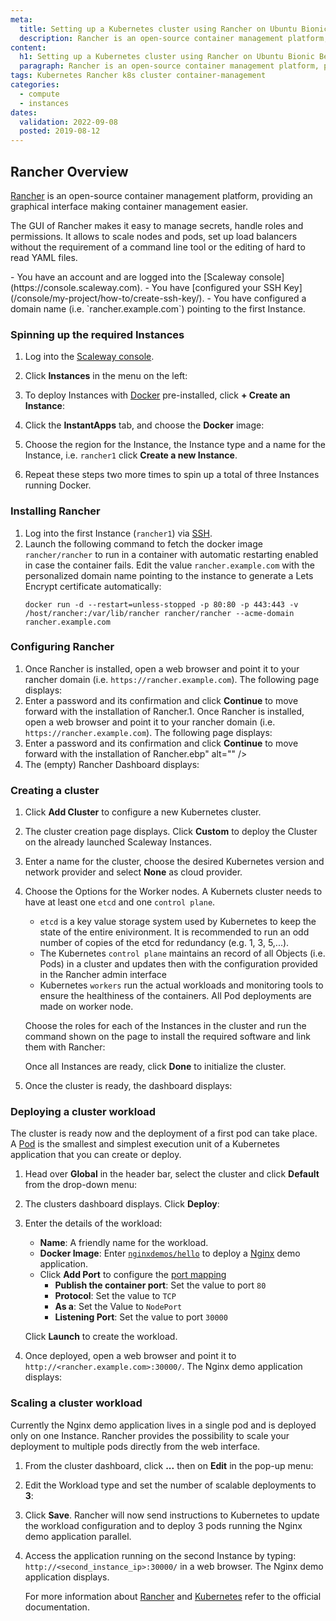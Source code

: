 ```yaml
---
meta:
  title: Setting up a Kubernetes cluster using Rancher on Ubuntu Bionic Beaver
  description: Rancher is an open-source container management platform, providing an graphical interface making container management easier.
content:
  h1: Setting up a Kubernetes cluster using Rancher on Ubuntu Bionic Beaver
  paragraph: Rancher is an open-source container management platform, providing an graphical interface making container management easier.
tags: Kubernetes Rancher k8s cluster container-management 
categories:
  - compute
  - instances
dates:
  validation: 2022-09-08
  posted: 2019-08-12
---
```


## Rancher Overview

[Rancher](https://rancher.com/) is an open-source container management platform, providing an graphical interface making container management easier.

The GUI of Rancher makes it easy to manage secrets, handle roles and permissions. It allows to scale nodes and pods, set up load balancers without the requirement of a command line tool or the editing of hard to read YAML files.

<Macro id="iam-requirements" />
 
<Message type="requirement">
  - You have an account and are logged into the [Scaleway console](https://console.scaleway.com).
  - You have [configured your SSH Key](/console/my-project/how-to/create-ssh-key/).
  - You have configured a domain name (i.e. `rancher.example.com`) pointing to the first Instance.
</Message>

### Spinning up the required Instances

1. Log into the [Scaleway console](https://console.scaleway.com).
2. Click **Instances** in the menu on the left:
    <Lightbox src="scaleway-rancher_instances.webp" alt="" />
3. To deploy Instances with [Docker](https://www.docker.com/) pre-installed, click **+ Create an Instance**:
    <Lightbox src="scaleway-rancher_create_instance.webp" alt="" />
4. Click the **InstantApps** tab, and choose the **Docker** image:
    <Lightbox src="scaleway-rancher_instant_apps.webp" alt="" />

    <Lightbox src="scaleway-rancher_docker.webp" alt="" />
5. Choose the region for the Instance, the Instance type and a name for the Instance, i.e. `rancher1` click **Create a new Instance**.
6. Repeat these steps two more times to spin up a total of three Instances running Docker.

### Installing Rancher

1. Log into the first Instance (`rancher1`) via [SSH](/compute/instances/how-to/connect-to-instance/).
2. Launch the following command to fetch the docker image `rancher/rancher` to run in a container with automatic restarting enabled in case the container fails. Edit the value `rancher.example.com` with the personalized domain name pointing to the instance to generate a Lets Encrypt certificate automatically:
    ```
    docker run -d --restart=unless-stopped -p 80:80 -p 443:443 -v /host/rancher:/var/lib/rancher rancher/rancher --acme-domain rancher.example.com
    ```

### Configuring Rancher

1. Once Rancher is installed, open a web browser and point it to your rancher domain (i.e. `https://rancher.example.com`). The following page displays:
    <Lightbox src="scaleway-rancher_password.webp" alt="" />
2. Enter a password and its confirmation and click **Continue** to move forward with the installation of Rancher.1. Once Rancher is installed, open a web browser and point it to your rancher domain (i.e. `https://rancher.example.com`). The following page displays:
    <Lightbox src="scaleway-rancher_password.webp" alt="" />
2. Enter a password and its confirmation and click **Continue** to move forward with the installation of Rancher.ebp" alt="" />
4. The (empty) Rancher Dashboard displays:
    <Lightbox src="scaleway-rancher_dashboard_empty.webp" alt="" />

### Creating a cluster

1. Click **Add Cluster** to configure a new Kubernetes cluster.
2. The cluster creation page displays. Click **Custom** to deploy the Cluster on the already launched Scaleway Instances.
    <Lightbox src="scaleway-rancher_add_cluster.webp" alt="" />
3. Enter a name for the cluster, choose the desired Kubernetes version and network provider and select **None** as cloud provider.
    <Lightbox src="scaleway-rancher_cluster_options.webp" alt="" />
4. Choose the Options for the Worker nodes. A Kubernets cluster needs to have at least one `etcd` and one `control plane`.
    - `etcd` is a key value storage system used by Kubernetes to keep the state of the entire enivironment. It is recommended to run an odd number of copies of the etcd for redundancy (e.g. 1, 3, 5,...).
    - The Kubernetes `control plane` maintains an record of all Objects (i.e. Pods) in a cluster and updates then with the configuration provided in the Rancher admin interface
    - Kubernetes `workers` run the actual workloads and monitoring tools to ensure the healthiness of the containers. All Pod deployments are made on worker node.

    Choose the roles for each of the Instances in the cluster and run the command shown on the page to install the required software and link them with Rancher:

    <Lightbox src="scaleway-rancher_node_run.webp" alt="" />

    Once all Instances are ready, click **Done** to initialize the cluster.
5. Once the cluster is ready, the dashboard displays:
    <Lightbox src="scaleway-rancher_dashboard.webp" alt="" />

### Deploying a cluster workload

The cluster is ready now and the deployment of a first pod can take place. A [Pod](https://kubernetes.io/docs/concepts/workloads/pods/pod-overview/) is the smallest and simplest execution unit of a Kubernetes application that you can create or deploy.

1. Head over **Global** in the header bar, select the cluster and click **Default** from the drop-down menu:
    <Lightbox src="scaleway-rancher_dashboard.webp" alt="" />
2. The clusters dashboard displays. Click **Deploy**:
    <Lightbox src="scaleway-rancher_menu.webp" alt="" />
3. Enter the details of the workload:
    - **Name**: A friendly name for the workload.
    - **Docker Image**: Enter [`nginxdemos/hello`](https://hub.docker.com/r/nginxdemos/hello/) to deploy a [Nginx](http://nginx.org/) demo application.
    - Click **Add Port** to configure the [port mapping](https://en.wikipedia.org/wiki/Port_forwarding)
      - **Publish the container port**: Set the value to port `80`
      - **Protocol**: Set the value to `TCP`
      - **As a**: Set the Value to `NodePort`
      - **Listening Port**: Set the value to port `30000`

    <Lightbox src="scaleway-deploy_workload.webp" alt="" />

    Click **Launch** to create the workload.
4. Once deployed, open a web browser and point it to `http://<rancher.example.com>:30000/`. The Nginx demo application displays:
    <Lightbox src="scaleway-nginx_demo_app.webp" alt="" />

### Scaling a cluster workload

Currently the Nginx demo application lives in a single pod and is deployed only on one Instance. Rancher provides the possibility to scale your deployment to multiple pods directly from the web interface.

1. From the cluster dashboard, click **...** then on **Edit** in the pop-up menu:
    <Lightbox src="scaleway-workload_edit.webp" alt="" />
2. Edit the Workload type and set the number of scalable deployments to **3**:
    <Lightbox src="scaleway-upgrade_service.webp" alt="" />
3. Click **Save**. Rancher will now send instructions to Kubernetes to update the workload configuration and to deploy 3 pods running the Nginx demo application parallel.
    <Lightbox src="scaleway-workload_updated.webp" alt="" />
4. Access the application running on the second Instance by typing: `http://<second_instance_ip>:30000/` in a web browser. The Nginx demo application displays.

    For more information about [Rancher](https://rancher.com/docs/rancher/v2.x/en/) and [Kubernetes](https://kubernetes.io/docs/home/) refer to the official documentation.
